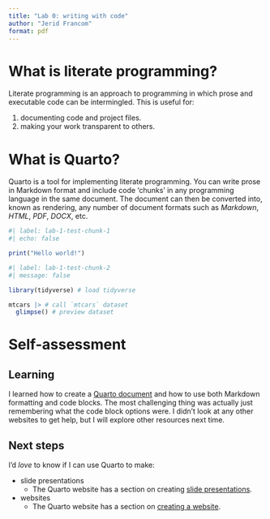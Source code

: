 ```yaml
---
title: "Lab 0: writing with code"
author: "Jerid Francom"
format: pdf
---
```


# What is literate programming?

Literate programming is an approach to programming in which prose and executable code can be intermingled. This is useful for: 

1. documenting code and project files. 
2. making your work transparent to others. 

# What is Quarto?

Quarto is a tool for implementing literate programming. You can write prose in Markdown format and include code 'chunks' in any programming language in the same document. The document can then be converted into, known as rendering, any number of document formats such as *Markdown*, *HTML*, *PDF*, *DOCX*, etc.

```r
#| label: lab-1-test-chunk-1
#| echo: false

print("Hello world!")
```

```r
#| label: lab-1-test-chunk-2
#| message: false

library(tidyverse) # load tidyverse

mtcars |> # call `mtcars` dataset
  glimpse() # preview dataset
```

# Self-assessment

## Learning

I learned how to create a [Quarto document](https://quarto.org/) and how to use both Markdown formatting and code blocks. The most challenging thing was actually just remembering what the code block options were. I didn't look at any other websites to get help, but I will explore other resources next time. 

## Next steps

I'd *love* to know if I can use Quarto to make:

- slide presentations
  - The Quarto website has a section on creating [slide presentations](https://quarto.org/docs/presentations/).
- websites
  - The Quarto website has a section on [creating a website](https://quarto.org/docs/websites/). 
